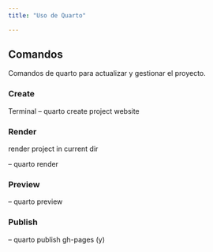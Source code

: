 ```yaml
---
title: "Uso de Quarto"

---
```

## Comandos

Comandos de quarto para actualizar y gestionar el proyecto.

### Create

Terminal
-- quarto create project website

### Render
render project in current dir

-- quarto render 

### Preview

-- quarto preview

### Publish 

-- quarto publish gh-pages (y)




